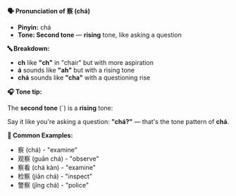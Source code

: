 **🗣️ Pronunciation of 察 (chá)**

- **Pinyin:** chá
- **Tone: Second tone** — **rising** tone, like asking a question

**🔤 Breakdown:**

- **ch** like **"ch"** in "chair" but with more aspiration
- **á** sounds like **"ah"** but with a rising tone
- **chá** sounds like **"cha"** with a questioning rise

**🎧 Tone tip:**

The **second tone** (ˊ) is a **rising** tone:

Say it like you're asking a question: **"chá?"** — that's the tone pattern of **chá**.

**📝 Common Examples:**

- 察 (chá) - "examine"
- 观察 (guān chá) - "observe"
- 察看 (chá kàn) - "examine"
- 检察 (jiǎn chá) - "inspect"
- 警察 (jǐng chá) - "police"
